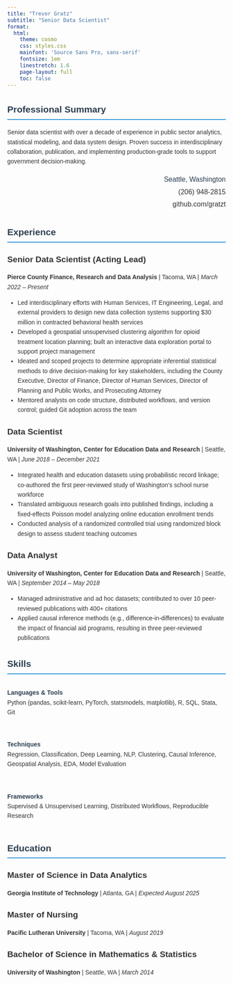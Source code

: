 ```yaml
---
title: "Trevor Gratz"
subtitle: "Senior Data Scientist"
format:
  html:
    theme: cosmo
    css: styles.css
    mainfont: 'Source Sans Pro, sans-serif'
    fontsize: 1em
    linestretch: 1.6
    page-layout: full
    toc: false
---
```


::: {.column-page}
::: {.grid}

::: {.g-col-12 .g-col-md-8}
## Professional Summary

Senior data scientist with over a decade of experience in public sector analytics, statistical modeling, and data system design. Proven success in interdisciplinary collaboration, publication, and implementing production-grade tools to support government decision-making.
:::

::: {.g-col-12 .g-col-md-4 .contact-info}
Seattle, Washington  
[(206) 948-2815](tel:2069482815)  
[github.com/gratzt](https://github.com/gratzt){target="_blank"}
:::

:::

## Experience

### Senior Data Scientist (Acting Lead) {.job-title}
**Pierce County Finance, Research and Data Analysis** | Tacoma, WA | *March 2022 – Present*

::: {.job-description}
- Led interdisciplinary efforts with Human Services, IT Engineering, Legal, and external providers to design new data collection systems supporting $30 million in contracted behavioral health services
- Developed a geospatial unsupervised clustering algorithm for opioid treatment location planning; built an interactive data exploration portal to support project management
- Ideated and scoped projects to determine appropriate inferential statistical methods to drive decision-making for key stakeholders, including the County Executive, Director of Finance, Director of Human Services, Director of Planning and Public Works, and Prosecuting Attorney
- Mentored analysts on code structure, distributed workflows, and version control; guided Git adoption across the team
:::

### Data Scientist {.job-title}
**University of Washington, Center for Education Data and Research** | Seattle, WA | *June 2018 – December 2021*

::: {.job-description}
- Integrated health and education datasets using probabilistic record linkage; co-authored the first peer-reviewed study of Washington's school nurse workforce
- Translated ambiguous research goals into published findings, including a fixed-effects Poisson model analyzing online education enrollment trends
- Conducted analysis of a randomized controlled trial using randomized block design to assess student teaching outcomes
:::

### Data Analyst {.job-title}
**University of Washington, Center for Education Data and Research** | Seattle, WA | *September 2014 – May 2018*

::: {.job-description}
- Managed administrative and ad hoc datasets; contributed to over 10 peer-reviewed publications with 400+ citations
- Applied causal inference methods (e.g., difference-in-differences) to evaluate the impact of financial aid programs, resulting in three peer-reviewed publications
:::

## Skills {.section-header}

::: {.skills-container}
::: {.skill-category}
**Languages & Tools**  
Python (pandas, scikit-learn, PyTorch, statsmodels, matplotlib), R, SQL, Stata, Git
:::

::: {.skill-category}
**Techniques**  
Regression, Classification, Deep Learning, NLP, Clustering, Causal Inference, Geospatial Analysis, EDA, Model Evaluation
:::

::: {.skill-category}
**Frameworks**  
Supervised & Unsupervised Learning, Distributed Workflows, Reproducible Research
:::
:::

## Education {.section-header}

### Master of Science in Data Analytics {.degree}
**Georgia Institute of Technology** | Atlanta, GA | *Expected August 2025*

### Master of Nursing {.degree}
**Pacific Lutheran University** | Tacoma, WA | *August 2019*

### Bachelor of Science in Mathematics & Statistics {.degree}
**University of Washington** | Seattle, WA | *March 2014*

:::

```{=html}
<style>
/* Custom CSS for the resume */
:root {
  --primary-color: #2c3e50;
  --secondary-color: #3498db;
  --text-color: #333;
  --light-bg: #f8f9fa;
  --border-color: #e9ecef;
}

body {
  color: var(--text-color);
  font-family: 'Source Sans Pro', sans-serif;
  line-height: 1.6;
}

h1.title {
  color: var(--primary-color);
  font-size: 2.5rem;
  margin-bottom: 0;
  font-weight: 700;
}

h2.subtitle {
  color: var(--secondary-color);
  font-size: 1.5rem;
  margin-top: 0.25rem;
  font-weight: 400;
  margin-bottom: 2rem;
}

.contact-info {
  text-align: right;
  font-size: 1rem;
  color: var(--primary-color);
  line-height: 1.8;
}

.section-header, h2 {
  color: var(--primary-color);
  border-bottom: 2px solid var(--secondary-color);
  padding-bottom: 0.3rem;
  margin-top: 2rem;
  font-weight: 600;
}

.job-title, .degree {
  color: var(--text-color);
  font-weight: 600;
  margin-bottom: 0.25rem;
  margin-top: 1.5rem;
  font-size: 1.2rem;
}

.job-description, .education-details {
  margin-left: 0;
  margin-top: 0.5rem;
}

.skills-container {
  display: flex;
  flex-wrap: wrap;
  gap: 1.5rem;
}

.skill-category {
  flex: 1;
  min-width: 300px;
}

.skill-category strong {
  color: var(--primary-color);
}

a {
  color: var(--text-color);
  text-decoration: none;
}

a:hover {
  text-decoration: underline;
  color: var(--primary-color);
}

@media (max-width: 768px) {
  .contact-info {
    text-align: left;
    margin-top: 1rem;
  }
  
  .skills-container {
    flex-direction: column;
  }
}
</style>
```